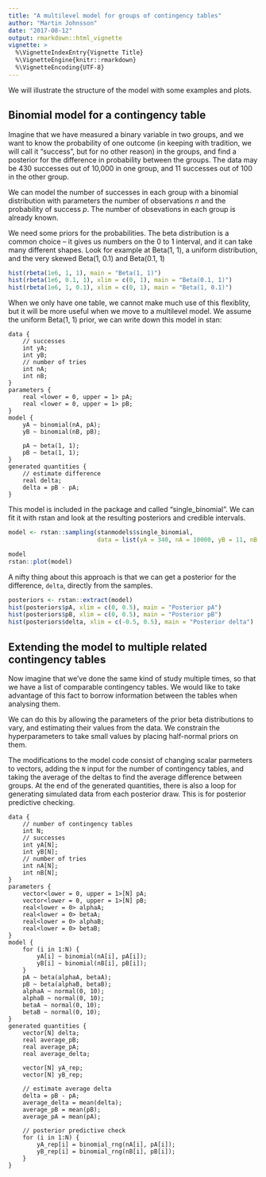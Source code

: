 ```yaml
---
title: "A multilevel model for groups of contingency tables"
author: "Martin Johnsson"
date: "2017-08-12"
output: rmarkdown::html_vignette
vignette: >
  %\VignetteIndexEntry{Vignette Title}
  %\VignetteEngine{knitr::rmarkdown}
  %\VignetteEncoding{UTF-8}
---
```


We will illustrate the structure of the model with some examples and plots.


## Binomial model for a contingency table

Imagine that we have measured a binary variable in two groups, and we want to know the
probability of one outcome (in keeping with tradition, we will call it "success", but for no other reason)
in the groups, and find a posterior for the difference in probability between the
groups. The data may be 430 successes out of 10,000 in one group, and 11 successes out of 100 in the
other group.

We can model the number of successes in each group with a binomial distribution with parameters
the number of observations _n_ and the probability of success _p_. The number of obsevations in
each group is already known.

We need some priors for the probabilities. The beta distribution is a common choice -- it gives us
numbers on the 0 to 1 interval, and it can take many different shapes. Look for example at Beta(1, 1),
a uniform distribution, and the very skewed Beta(1, 0.1) and Beta(0.1, 1)

```r
hist(rbeta(1e6, 1, 1), main = "Beta(1, 1)")
hist(rbeta(1e6, 0.1, 1), xlim = c(0, 1), main = "Beta(0.1, 1)")
hist(rbeta(1e6, 1, 0.1), xlim = c(0, 1), main = "Beta(1, 0.1)")
```

When we only have one table, we cannot make much use of this flexiblity, but it will be more
useful when we move to a multilevel model. We assume the uniform Beta(1, 1) prior, we can
write down this model in stan:

```
data {
    // successes
    int yA;
    int yB;
    // number of tries
    int nA;
    int nB;
}
parameters {
    real <lower = 0, upper = 1> pA;
    real <lower = 0, upper = 1> pB;
}
model {
    yA ~ binomial(nA, pA);
    yB ~ binomial(nB, pB);

    pA ~ beta(1, 1);
    pB ~ beta(1, 1);
}
generated quantities {
    // estimate difference
    real delta;
    delta = pB - pA;
}
```

This model is included in the package and called "single_binomial". We can fit it with rstan and
look at the resulting posteriors and credible intervals.

```r
model <- rstan::sampling(stanmodels$single_binomial,
                         data = list(yA = 340, nA = 10000, yB = 11, nB = 100))
```

```r
model
rstan::plot(model)
```

A nifty thing about this approach is that we can get a posterior for the
difference, ```delta```, directly from the samples.

```r
posteriors <- rstan::extract(model)
hist(posteriors$pA, xlim = c(0, 0.5), main = "Posterior pA")
hist(posteriors$pB, xlim = c(0, 0.5), main = "Posterior pB")
hist(posteriors$delta, xlim = c(-0.5, 0.5), main = "Posterior delta")
```


## Extending the model to multiple related contingency tables

Now imagine that we've done the same kind of study multiple times, so that we have a list
of comparable contingency tables. We would like to take advantage of this fact to borrow
information between the tables when analysing them.

We can do this by allowing the parameters of the prior beta distributions to vary, and
estimating their values from the data. We constrain the hyperparameters to take small
values by placing half-normal priors on them.

The modifications to the model code consist of changing scalar parmeters to vectors, adding
the ```N``` input for the number of contingency tables, and taking the average of the deltas
to find the average difference between groups. At the end of the generated quantities,
there is also a loop for generating simulated data from each posterior draw. This is for
posterior predictive checking.

```
data {
    // number of contingency tables
    int N;
    // successes
    int yA[N];
    int yB[N];
    // number of tries
    int nA[N];
    int nB[N];
}
parameters {
    vector<lower = 0, upper = 1>[N] pA;
    vector<lower = 0, upper = 1>[N] pB;
    real<lower = 0> alphaA;
    real<lower = 0> betaA;
    real<lower = 0> alphaB;
    real<lower = 0> betaB;
}
model {
    for (i in 1:N) {
        yA[i] ~ binomial(nA[i], pA[i]);
        yB[i] ~ binomial(nB[i], pB[i]);
    }
    pA ~ beta(alphaA, betaA);
    pB ~ beta(alphaB, betaB);
    alphaA ~ normal(0, 10);
    alphaB ~ normal(0, 10);
    betaA ~ normal(0, 10);
    betaB ~ normal(0, 10);
}
generated quantities {
    vector[N] delta;
    real average_pB;
    real average_pA;
    real average_delta;

    vector[N] yA_rep;
    vector[N] yB_rep;

    // estimate average delta
    delta = pB - pA;
    average_delta = mean(delta);
    average_pB = mean(pB);
    average_pA = mean(pA);

    // posterior predictive check
    for (i in 1:N) {
        yA_rep[i] = binomial_rng(nA[i], pA[i]);
        yB_rep[i] = binomial_rng(nB[i], pB[i]);
    }
}
```
